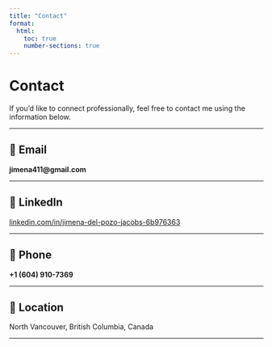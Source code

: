 ---
title: "Contact"
format:
  html:
    toc: true
    number-sections: true
---

# Contact

If you'd like to connect professionally, feel free to contact me using the information below.

---

## 📧 Email

**jimena411@gmail.com**

---

## 🔗 LinkedIn

[linkedin.com/in/jimena-del-pozo-jacobs-6b976363](https://www.linkedin.com/in/jimena-del-pozo-jacobs-6b976363)

---

## 📱 Phone

**+1 (604) 910-7369**

---

## 📍 Location

North Vancouver, British Columbia, Canada

---
